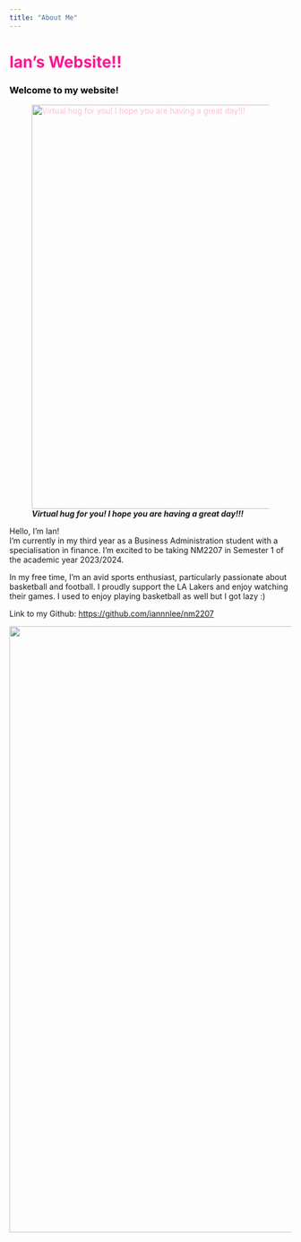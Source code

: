```yaml
---
title: "About Me" 
---
```


# Ian's Website!! {style="color: deeppink"}

### Welcome to my website! {style="color: black"}

![***Virtual hug for you! I hope you are having a great day!!!***](https://i.ytimg.com/vi/wJO-MTh6NNo/maxresdefault.jpg){style="color: pink" fig-align="center" width="720"}

Hello, I'm Ian! <br> I'm currently in my third year as a Business Administration student with a specialisation in finance. I'm excited to be taking NM2207 in Semester 1 of the academic year 2023/2024.

In my free time, I'm an avid sports enthusiast, particularly passionate about basketball and football. I proudly support the LA Lakers and enjoy watching their games. I used to enjoy playing basketball as well but I got lazy :)

Link to my Github: <https://github.com/iannnlee/nm2207>


<a href="https://cdn.vox-cdn.com/thumbor/Si2spWe-6jYnWh8roDPVRV7izC4=/0x0:1192x795/1400x788/filters:focal(596x398:597x399)/cdn.vox-cdn.com/uploads/chorus_asset/file/22312759/rickroll_4k.jpg" target="_blank">
    ![](duckdrawing.jpeg){style="color: pink" fig-align="center" width="1080"}
</a>

